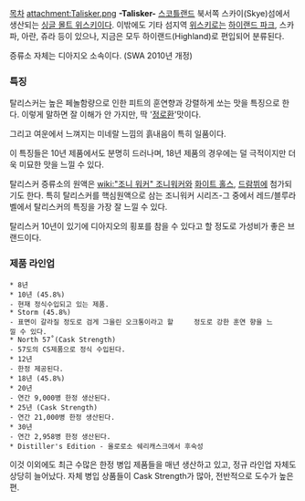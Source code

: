 [[목차]]
attachment:Talisker.png
'''-Talisker-'''
[[스코틀랜드]] 북서쪽 스카이(Skye)섬에서 생산되는 [[싱글 몰트 위스키]]이다.
이밖에도 기타 섬지역 [[위스키]]로는 [[하이랜드 파크]], 스카파, 아란, 쥬라 등이 있으나, 지금은 모두 하이랜드(Highland)로 편입되어 분류된다. 

증류소 자체는 디아지오 소속이다.
(SWA 2010년 개정)
=== 특징 ===
탈리스커는 높은 페놀함량으로 인한 피트의 훈연향과 강렬하게 쏘는 맛을 특징으로 한다. 이렇게 말하면 잘 이해가 안 가지만, 딱 '[[정로환]]'맛이다.

그리고 여운에서 느껴지는 미네랄 느낌의 흙내음이 특히 일품이다.  

이 특징들은 10년 제품에서도 분명히 드러나며, 18년 제품의 경우에는 덜 극적이지만 더욱 미묘한 맛을 느낄 수 있다.

탈리스커 증류소의 원액은 [[wiki:"조니 워커" 조니워커]]와 [[화이트 홀스]], [[드람뷔]]에 첨가되기도 한다. 특히 탈리스커를 핵심원액으로 삼는 조니워커 시리즈-그 중에서 레드/블루라벨에서 탈리스커의 특징을 가장 잘 느낄 수 있다.

탈리스커 10년이 있기에 디아지오의 횡포를 참을 수 있다고 할 정도로 가성비가 좋은 브랜드이다.

=== 제품 라인업 ===
 * 8년
 * 10년 (45.8%)
 - 현재 정식수입되고 있는 제품.
 * Storm (45.8%)
 - 표면이 갈라질 정도로 검게 그을린 오크통이라고 할     정도로 강한 훈연 향을 느낄 수 있다.
 * North 57˚(Cask Strength)
 - 57도의 CS제품으로 정식 수입된다.
 * 12년 
 - 한정 제공된다.
 * 18년 (45.8%)
 * 20년
 - 연간 9,000병 한정 생산된다.
 * 25년 (Cask Strength)
 - 연간 21,000병 한정 생산된다.
 * 30년
 - 연간 2,958병 한정 생산된다.
 * Distiller's Edition - 올로로소 쉐리캐스크에서 후숙성

이것 이외에도 최근 수많은 한정 병입 제품들을 매년 생산하고 있고, 정규 라인업 자체도 상당히 늘어났다. 자체 병입 상품들이 Cask Strength가 많아, 전반적으로 도수가 높은 편.
